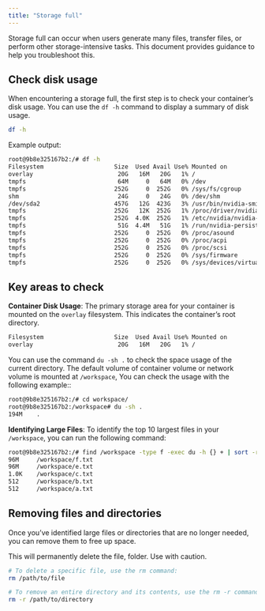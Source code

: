 ```yaml
---
title: "Storage full"
---
```


Storage full can occur when users generate many files, transfer files, or perform other storage-intensive tasks. This document provides guidance to help you troubleshoot this.

## Check disk usage

When encountering a storage full, the first step is to check your container’s disk usage. You can use the `df -h` command to display a summary of disk usage.

```bash
df -h
```

Example output:

```sh
root@9b8e325167b2:/# df -h
Filesystem                    Size  Used Avail Use% Mounted on
overlay                        20G   16M   20G   1% /
tmpfs                          64M     0   64M   0% /dev
tmpfs                         252G     0  252G   0% /sys/fs/cgroup
shm                            24G     0   24G   0% /dev/shm
/dev/sda2                     457G   12G  423G   3% /usr/bin/nvidia-smi
tmpfs                         252G   12K  252G   1% /proc/driver/nvidia
tmpfs                         252G  4.0K  252G   1% /etc/nvidia/nvidia-application-profiles-rc.d
tmpfs                          51G  4.4M   51G   1% /run/nvidia-persistenced/socket
tmpfs                         252G     0  252G   0% /proc/asound
tmpfs                         252G     0  252G   0% /proc/acpi
tmpfs                         252G     0  252G   0% /proc/scsi
tmpfs                         252G     0  252G   0% /sys/firmware
tmpfs                         252G     0  252G   0% /sys/devices/virtual/powercap
```

## Key areas to check

**Container Disk Usage**: The primary storage area for your container is mounted on the `overlay` filesystem. This indicates the container’s root directory.

```sh
Filesystem                    Size  Used Avail Use% Mounted on
overlay                        20G   16M   20G   1% /
```

You can use the command `du -sh .` to check the space usage of the current directory. The default volume of container volume or network volume is mounted at `/workspace`, You can check the usage with the following example::

```sh
root@9b8e325167b2:/# cd workspace/
root@9b8e325167b2:/workspace# du -sh .
194M    .
```

**Identifying Large Files**: To identify the top 10 largest files in your `/workspace`, you can run the following command:

```sh
root@9b8e325167b2:/# find /workspace -type f -exec du -h {} + | sort -rh | head -n 10
96M     /workspace/f.txt
96M     /workspace/e.txt
1.0K    /workspace/c.txt
512     /workspace/b.txt
512     /workspace/a.txt
```

## Removing files and directories

Once you’ve identified large files or directories that are no longer needed, you can remove them to free up space.

<Warning>

This will permanently delete the file, folder. Use with caution.

</Warning>

```bash
# To delete a specific file, use the rm command:
rm /path/to/file

# To remove an entire directory and its contents, use the rm -r command:
rm -r /path/to/directory
```
